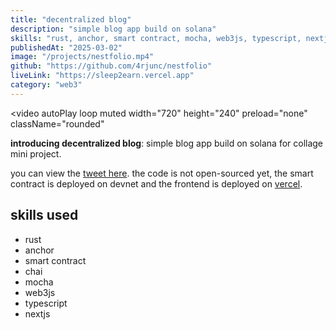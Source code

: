 ```yaml
---
title: "decentralized blog"
description: "simple blog app build on solana"
skills: "rust, anchor, smart contract, mocha, web3js, typescript, nextjs"
publishedAt: "2025-03-02"
image: "/projects/nestfolio.mp4"
github: "https://github.com/4rjunc/nestfolio"
liveLink: "https://sleep2earn.vercel.app"
category: "web3"
---
```


<video
  autoPlay
  loop
  muted
  width="720"
  height="240"
  preload="none"
  className="rounded"
>
  <source src="/projects/descblog.mp4" type="video/mp4" />
</video>

**introducing decentralized blog**: simple blog app build on solana for collage mini project.

you can view the [tweet here](https://x.com/avhidotsol/status/1903018931872469405). the code is not open-sourced yet, the smart contract is deployed on devnet and the frontend is deployed on [vercel](https://vercel.com/).

## skills used

- rust
- anchor
- smart contract
- chai
- mocha
- web3js
- typescript
- nextjs
